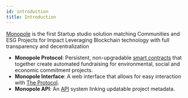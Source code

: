```yaml
---
id: introduction
title: Introduction
---
```


[Monopole](https://mymonopole.com) is the first Startup studio solution matching Communities and ESG Projects for Impact Leveraging Blockchain technology with full transparency and decentralization

* **Monopole Protocol**: Persistent, non-upgradable [smart contracts](./smart-contracts/overview) that together create automated fundraising for environmental, social and economic commitment projects.
* **Monopole Interface**: A web interface that allows for easy interaction with [The Protocol](./protocol/overview).
* **Monopole API**: An [API](./api/overview) system linking updatable project metadata.

